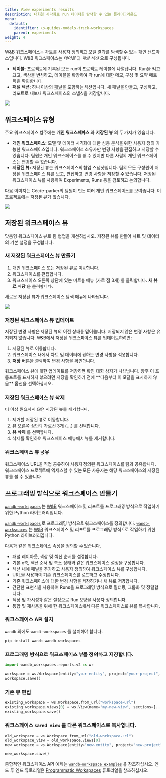 ```yaml
---
title: View experiments results
description: 대화형 시각화로 run 데이터를 탐색할 수 있는 플레이그라운드
menu:
  default:
    identifier: ko-guides-models-track-workspaces
    parent: experiments
weight: 4
---
```


W&B 워크스페이스는 차트를 사용자 정의하고 모델 결과를 탐색할 수 있는 개인 샌드박스입니다. W&B 워크스페이스는 *테이블* 과 *패널 섹션* 으로 구성됩니다.

* **테이블**: 프로젝트에 기록된 모든 run이 프로젝트 테이블에 나열됩니다. Run을 켜고 끄고, 색상을 변경하고, 테이블을 확장하여 각 run에 대한 메모, 구성 및 요약 메트릭을 확인합니다.
* **패널 섹션**: 하나 이상의 [패널](/ko/models/app/features/panels/)을 포함하는 섹션입니다. 새 패널을 만들고, 구성하고, 리포트로 내보내 워크스페이스의 스냅샷을 저장합니다.

<Frame>
    <img src="/images/app_ui/workspace_table_and_panels.png"  />
</Frame>

## 워크스페이스 유형
주요 워크스페이스 범주에는 **개인 워크스페이스** 와 **저장된 뷰** 의 두 가지가 있습니다.

* **개인 워크스페이스:** 모델 및 데이터 시각화에 대한 심층 분석을 위한 사용자 정의 가능한 워크스페이스입니다. 워크스페이스 소유자만 변경 사항을 편집하고 저장할 수 있습니다. 팀원은 개인 워크스페이스를 볼 수 있지만 다른 사람의 개인 워크스페이스는 변경할 수 없습니다.
* **저장된 뷰:** 저장된 뷰는 워크스페이스의 협업 스냅샷입니다. 팀의 모든 구성원이 저장된 워크스페이스 뷰를 보고, 편집하고, 변경 사항을 저장할 수 있습니다. 저장된 워크스페이스 뷰를 사용하여 Experiments, Runs 등을 검토하고 논의합니다.

다음 이미지는 Cécile-parker의 팀원이 만든 여러 개인 워크스페이스를 보여줍니다. 이 프로젝트에는 저장된 뷰가 없습니다.
<Frame>
    <img src="/images/app_ui/Menu_No_views.jpg"  />
</Frame>

## 저장된 워크스페이스 뷰
맞춤형 워크스페이스 뷰로 팀 협업을 개선하십시오. 저장된 뷰를 만들어 차트 및 데이터의 기본 설정을 구성합니다.

### 새 저장된 워크스페이스 뷰 만들기

1. 개인 워크스페이스 또는 저장된 뷰로 이동합니다.
2. 워크스페이스를 편집합니다.
3. 워크스페이스 오른쪽 상단에 있는 미트볼 메뉴 (가로 점 3개) 를 클릭합니다. **새 뷰로 저장** 을 클릭합니다.

새로운 저장된 뷰가 워크스페이스 탐색 메뉴에 나타납니다.

<Frame>
    <img src="/images/app_ui/Menu_Views.jpg"  />
</Frame>

### 저장된 워크스페이스 뷰 업데이트
저장된 변경 사항은 저장된 뷰의 이전 상태를 덮어씁니다. 저장되지 않은 변경 사항은 유지되지 않습니다. W&B에서 저장된 워크스페이스 뷰를 업데이트하려면:

1. 저장된 뷰로 이동합니다.
2. 워크스페이스 내에서 차트 및 데이터에 원하는 변경 사항을 적용합니다.
3. **저장** 버튼을 클릭하여 변경 사항을 확인합니다.

<Note>
워크스페이스 뷰에 대한 업데이트를 저장하면 확인 대화 상자가 나타납니다. 향후 이 프롬프트를 표시하지 않으려면 저장을 확인하기 전에 **다음부터 이 모달을 표시하지 않음** 옵션을 선택하십시오.
</Note>

### 저장된 워크스페이스 뷰 삭제
더 이상 필요하지 않은 저장된 뷰를 제거합니다.

1. 제거할 저장된 뷰로 이동합니다.
2. 뷰 오른쪽 상단의 가로선 3개 (**...**) 를 선택합니다.
3. **뷰 삭제** 를 선택합니다.
4. 삭제를 확인하여 워크스페이스 메뉴에서 뷰를 제거합니다.

### 워크스페이스 뷰 공유
워크스페이스 URL을 직접 공유하여 사용자 정의된 워크스페이스를 팀과 공유합니다. 워크스페이스 프로젝트에 엑세스할 수 있는 모든 사용자는 해당 워크스페이스의 저장된 뷰를 볼 수 있습니다.

## 프로그래밍 방식으로 워크스페이스 만들기

[`wandb-workspaces`](https://github.com/wandb/wandb-workspaces/tree/main) 는 [W&B](https://wandb.ai/) 워크스페이스 및 리포트를 프로그래밍 방식으로 작업하기 위한 Python 라이브러리입니다.

[`wandb-workspaces`](https://github.com/wandb/wandb-workspaces/tree/main) 로 프로그래밍 방식으로 워크스페이스를 정의합니다. [`wandb-workspaces`](https://github.com/wandb/wandb-workspaces/tree/main) 는 [W&B](https://wandb.ai/) 워크스페이스 및 리포트를 프로그래밍 방식으로 작업하기 위한 Python 라이브러리입니다.

다음과 같은 워크스페이스 속성을 정의할 수 있습니다.

* 패널 레이아웃, 색상 및 섹션 순서를 설정합니다.
* 기본 x축, 섹션 순서 및 축소 상태와 같은 워크스페이스 설정을 구성합니다.
* 섹션 내에 패널을 추가하고 사용자 정의하여 워크스페이스 뷰를 구성합니다.
* URL을 사용하여 기존 워크스페이스를 로드하고 수정합니다.
* 기존 워크스페이스에 대한 변경 사항을 저장하거나 새 뷰로 저장합니다.
* 간단한 표현식을 사용하여 Runs을 프로그래밍 방식으로 필터링, 그룹화 및 정렬합니다.
* 색상 및 가시성과 같은 설정으로 Run 모양을 사용자 정의합니다.
* 통합 및 재사용을 위해 한 워크스페이스에서 다른 워크스페이스로 뷰를 복사합니다.

### 워크스페이스 API 설치

`wandb` 외에도 `wandb-workspaces` 를 설치해야 합니다.

```bash
pip install wandb wandb-workspaces
```

### 프로그래밍 방식으로 워크스페이스 뷰를 정의하고 저장합니다.

```python
import wandb_workspaces.reports.v2 as wr

workspace = ws.Workspace(entity="your-entity", project="your-project", views=[...])
workspace.save()
```

### 기존 뷰 편집
```python
existing_workspace = ws.Workspace.from_url("workspace-url")
existing_workspace.views[0] = ws.View(name="my-new-view", sections=[...])
existing_workspace.save()
```

### 워크스페이스 `saved view` 를 다른 워크스페이스로 복사합니다.

```python
old_workspace = ws.Workspace.from_url("old-workspace-url")
old_workspace_view = old_workspace.views[0]
new_workspace = ws.Workspace(entity="new-entity", project="new-project", views=[old_workspace_view])

new_workspace.save()
```

종합적인 워크스페이스 API 예제는 [`wandb-workspace examples`](https://github.com/wandb/wandb-workspaces/tree/main/examples/workspaces) 를 참조하십시오. 엔드 투 엔드 튜토리얼은 [Programmatic Workspaces](/ko/tutorials/workspaces) 튜토리얼을 참조하십시오.
